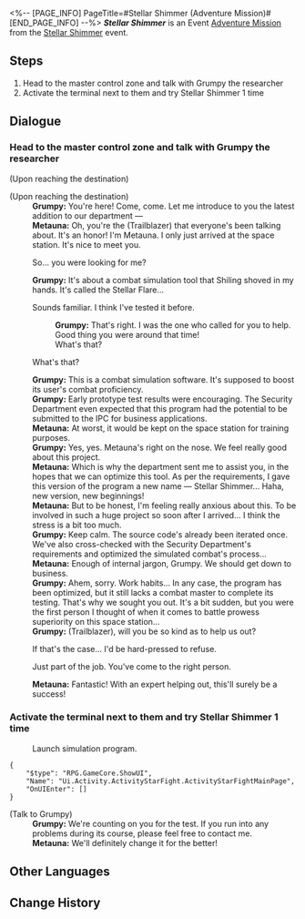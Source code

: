 <%-- [PAGE_INFO]
PageTitle=#Stellar Shimmer (Adventure Mission)#
[END_PAGE_INFO] --%>
{{Stub|Dialogue.}}
{{Mission Infobox
|id            = 8023201
|title         = Stellar Shimmer
|image         = <!--Mission Stellar Shimmer (Adventure Mission).png-->
|type          = Adventure
|event_name    = Stellar Shimmer
|chapter       = 
|requirements  = Reach [[Trailblaze Level]] 21
|summary       = <!--official mission summary from Fate's Atlas-->
|characters    = Grumpy; Metauna; Trailblazer
|startLocation = [[Herta Space Station]] - [[Master Control Zone]]
|world         = Herta Space Station
|area          = Master Control Zone
|prev          = 
|next          = 
|rewards       = Credit*5,000
}}
'''''Stellar Shimmer''''' is an Event [[Adventure Mission]] from the [[Stellar Shimmer]] event.

==Steps==
# Head to the master control zone and talk with Grumpy the researcher
# Activate the terminal next to them and try Stellar Shimmer 1 time

<!--
==Gameplay Notes==

--><!--
==Trial Character==

-->
==Dialogue==
{{Stub Dialogue}}
===Head to the master control zone and talk with Grumpy the researcher{{subst:void|<!--802320101-->}}===
{{Mission Description|type=adventure|location=Master Control Zone|Grumpy, a researcher from the space station, is looking for you with her partner. Looks like she's met some sort of bottleneck during her research.<br />Though, you don't understand why all the researchers are coming to you for their research...}}
{{Dialogue Start}}
;(Upon reaching the destination)

;(Upon reaching the destination)
:'''Grumpy:''' You're here! Come, come. Let me introduce to you the latest addition to our department &mdash;
:'''Metauna:''' Oh, you're the (Trailblazer) that everyone's been talking about. It's an honor! I'm Metauna. I only just arrived at the space station. It's nice to meet you.
:{{DIcon|Arrow}} So... you were looking for me?
:'''Grumpy:''' It's about a combat simulation tool that Shiling shoved in my hands. It's called the Stellar Flare...
:{{DIcon|Arrow}} Sounds familiar. I think I've tested it before.
::'''Grumpy:''' That's right. I was the one who called for you to help. Good thing you were around that time!
::What's that?
:{{DIcon|Arrow}} What's that?
:'''Grumpy:''' This is a combat simulation software. It's supposed to boost its user's combat proficiency.
:'''Grumpy:''' Early prototype test results were encouraging. The Security Department even expected that this program had the potential to be submitted to the IPC for business applications.
:'''Metauna:''' At worst, it would be kept on the space station for training purposes.
:'''Grumpy:''' Yes, yes. Metauna's right on the nose. We feel really good about this project.
:'''Metauna:''' Which is why the department sent me to assist you, in the hopes that we can optimize this tool. As per the requirements, I gave this version of the program a new name &mdash; Stellar Shimmer... Haha, new version, new beginnings!
:'''Metauna:''' But to be honest, I'm feeling really anxious about this. To be involved in such a huge project so soon after I arrived... I think the stress is a bit too much.
:'''Grumpy:''' Keep calm. The source code's already been iterated once. We've also cross-checked with the Security Department's requirements and optimized the simulated combat's process...
:'''Metauna:''' Enough of internal jargon, Grumpy. We should get down to business.
:'''Grumpy:''' Ahem, sorry. Work habits... In any case, the program has been optimized, but it still lacks a combat master to complete its testing. That's why we sought you out. It's a bit sudden, but you were the first person I thought of when it comes to battle prowess superiority on this space station...
:'''Grumpy:''' (Trailblazer), will you be so kind as to help us out?
:{{DIcon|Arrow}} If that's the case... I'd be hard-pressed to refuse.
:{{DIcon|Arrow}} Just part of the job. You've come to the right person.
:'''Metauna:''' Fantastic! With an expert helping out, this'll surely be a success!
:{{tx}}
{{Dialogue End}}

===Activate the terminal next to them and try Stellar Shimmer 1 time{{subst:void|<!--802320102-->}}===
{{Mission Description|type=adventure|location=Master Control Zone|update|Grumpy and Metauna are having quite a headache with testing their data, and you decide to help after their repeated entreaties.<br />You don't know much about scientific research, but you're a pro at physical exercise.}}
{{Dialogue Start}}

:{{DIcon|Fight Club}} Launch simulation program.
<pre>{
	"$type": "RPG.GameCore.ShowUI",
	"Name": "Ui.Activity.ActivityStarFight.ActivityStarFightMainPage",
	"OnUIEnter": []
}</pre>

;(Talk to Grumpy)
:'''Grumpy:''' We're counting on you for the test. If you run into any problems during its course, please feel free to contact me.
:'''Metauna:''' We'll definitely change it for the better!
{{Dialogue End}}

==Other Languages==
{{Other Languages
|en   = Stellar Shimmer
|zhs  = 星芒烁变
|zht  = 星芒爍變
|ja   = スターライト・フラッシュ
|ko   = 반짝이는 스타라이트
|es   = Centelleo estelar
|fr   = Éclat stellaire
|ru   = Звёздное сияние
|th   = เปลวแสงประกายดาว
|vi   = Ánh Sao Lấp Lánh
|de   = Stellarer Schimmer
|id   = Gemerlap Cahaya Bintang
|pt   = Brilho Estelar
}}

==Change History==
{{Change History|2.3}}
